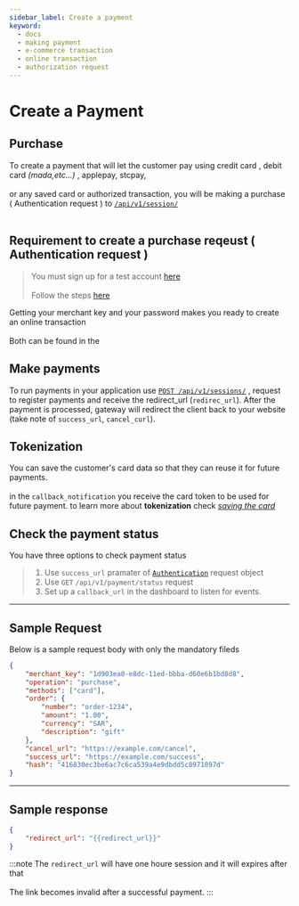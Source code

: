 ```yaml
---
sidebar_label: Create a payment
keyword:
  - docs
  - making payment
  - e-commerce transaction
  - online transaction
  - authorization request
---
```


# Create a Payment

## Purchase

To create a payment that will let the customer pay using credit card , debit card _(mada,etc...)_ , applepay, stcpay, <br></br>
or any saved card or authorized transaction, you will be making a purchase ( Authentication request ) to [`/api/v1/session/`](../../api/gateway/authentication-request) <br></br>

## Requirement to create a purchase reqeust ( Authentication request )

> You must sign up for a test account [here](https://dashboard.dineropay.com/login?continue=%2F) <br></br>
> Follow the steps [here](../../get-started#making-your-first-payment-as-easy-as-following-the-below-steps)

Getting your merchant key and your password makes you ready to create an online transaction <br></br>
Both can be found in the <circle width ='260' text='merchant dashboard'/>

## Make payments

To run payments in your application use <u>[`POST /api/v1/sessions/`](../../../api/gateway/authentication-request)</u> , request to register payments and receive the redirect_url (`redirec_url`). After the payment is processed, gateway will redirect the client back to your website (take note of `success_url`, `cancel_curl`).

## Tokenization

You can save the customer's card data so that they can reuse it for future payments.<br></br>
in the `callback_notification` you receive the card token to be used for future payment.
to learn more about **tokenization** check [_saving the card_](../../saving-cards)

## Check the payment status

You have three options to check payment status

> 1. Use `success_url` pramater of [`Authentication`](../../../api/gateway/authentication-request) request object
> 2. Use `GET` `/api/v1/payment/status` request
> 3. Set up a `callback_url` in the dashboard to listen for events.

---

## Sample Request

Below is a sample request body with only the mandatory fileds

```json
{
	"merchant_key": "1d903ea0-e8dc-11ed-bbba-d60e6b1bd8d8",
	"operation": "purchase",
	"methods": ["card"],
	"order": {
		"number": "order-1234",
		"amount": "1.00",
		"currency": "SAR",
		"description": "gift"
	},
	"cancel_url": "https://example.com/cancel",
	"success_url": "https://example.com/success",
	"hash": "416830ec3be6ac7c6ca539a4e9dbdd5c8971097d"
}
```

---

## Sample response

```json
{
	"redirect_url": "{{redirect_url}}"
}
```

:::note
The `redirect_url` will have one houre session and it will expires after that <br></br>
The link becomes invalid after a successful payment.
:::
